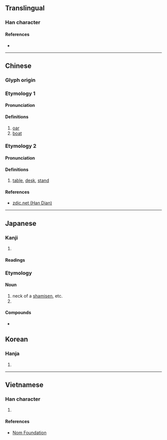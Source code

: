 {{character info/new}}
{{also|桌|櫂}}
==Translingual==

===Han character===
{{Han char|rn=75|rad=木|as=08|sn=12|four=41946|canj=DYAJ|ids=⿰木卓}}

====References====
* {{Han ref|kx=0535.030|dkj=14992|dj=0922.220|hdz=21231.030|uh=68F9|ud=26873|bh=B4CD|bd=46285}}

----

==Chinese==

===Glyph origin===
{{Han etym}}

===Etymology 1===
{{zh-forms|alt=櫂}}

====Pronunciation====
{{zh-pron
|m=zhào
|c=zaau6
|mc=y
|oc=y
|ma=
|cat=n
}}

====Definitions====
{{zh-hanzi}}

# [[oar]]
# [[boat]]

===Etymology 2===
{{zh-forms|alt=桌}}

====Pronunciation====
{{zh-pron
|m=zhuō
|c=zoek3
|ma=
|cat=n
}}

====Definitions====
{{zh-hanzi}}

# [[table]], [[desk]], [[stand]]

====References====
* [http://www.zdic.net/z/1b/js/68F9.htm zdic.net (Han Dian)]

----

==Japanese==

===Kanji===
{{ja-kanji|grade=|rs=木08}}

# {{defn|lang=ja|sort=木08}}

====Readings====
{{ja-readings
|goon=じょう<でう,　たく
|kanon=たく, とう<たう
|kun=さお-<さを-, こ-ぐ
}}

===Etymology===
{{rfe|ja}}

====Noun====
{{ja-noun|さお|hhira=さを}}
# neck of a [[shamisen]], etc.
# {{alternative form of|lang=ja|竿||rod, pole}}

====Compounds====
* {{ja-r|太%棹%三%味%線|ふと%ざお% しゃ%み%せん}}

==Korean==

===Hanja===
{{ko-hanja|hangeul=도|eumhun=|rv=do|mr=to|y=to}}

# {{defn|lang=ko|sort=木08}}

----

==Vietnamese==

===Han character===
{{vi-readings|rs=木08|hanviet=[[chèo]], [[trạo]], [[chác]], [[dậu]], [[địu]]}}

# {{defn|lang=vi|sort=木08}}

====References====
* [http://nomfoundation.org/common/nom_details.php?codepoint=68f9 Nom Foundation]